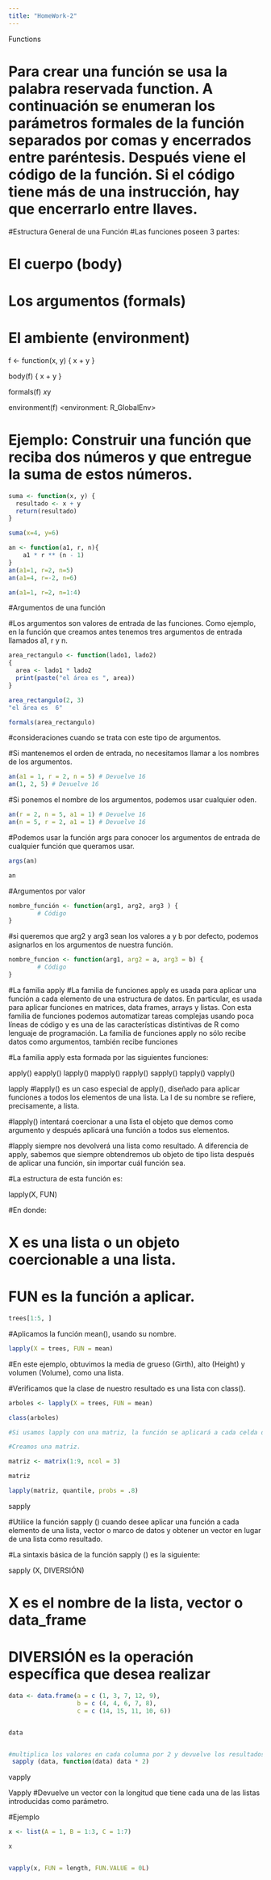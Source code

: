 ---
title: "HomeWork-2"
---
Functions

# Para crear una función se usa la palabra reservada function. A continuación se enumeran los parámetros formales de la función separados por comas y encerrados entre paréntesis. Después viene el código de la función. Si el código tiene más de una instrucción, hay que encerrarlo entre llaves.

#Estructura General de una Función
#Las funciones poseen 3 partes:

# El cuerpo (body)
# Los argumentos (formals)
# El ambiente (environment)
 
f <- function(x, y) { x + y }

body(f)
{
 x + y
}

formals(f)
$x
$y

environment(f)
<environment: R_GlobalEnv>

# Ejemplo: Construir una función que reciba dos números y que entregue la suma de estos números.

```{r}
suma <- function(x, y) {
  resultado <- x + y
  return(resultado)
}

suma(x=4, y=6)
```

```{r}
an <- function(a1, r, n){
    a1 * r ** (n - 1)
}
an(a1=1, r=2, n=5)
an(a1=4, r=-2, n=6)

an(a1=1, r=2, n=1:4)
```
#Argumentos de una función

#Los argumentos son valores de entrada de las funciones. Como ejemplo, en la función que creamos antes tenemos tres argumentos de entrada llamados a1, r y n. 

```{r}
area_rectangulo <- function(lado1, lado2) 
{
  area <- lado1 * lado2
  print(paste("el área es ", area))
}

area_rectangulo(2, 3)
"el área es  6"

formals(area_rectangulo)

```


#consideraciones cuando se trata con este tipo de argumentos.

#Si mantenemos el orden de entrada, no necesitamos llamar a los nombres de los argumentos. 

```{r}

an(a1 = 1, r = 2, n = 5) # Devuelve 16
an(1, 2, 5) # Devuelve 16
```
#Si ponemos el nombre de los argumentos, podemos usar cualquier oden.

```{r}
an(r = 2, n = 5, a1 = 1) # Devuelve 16
an(n = 5, r = 2, a1 = 1) # Devuelve 16
```
#Podemos usar la función args para conocer los argumentos de entrada de cualquier función que queramos usar.

```{r}
args(an)

an

```
#Argumentos por valor


```{r}
nombre_función <- function(arg1, arg2, arg3 ) {
        # Código
}
```

#si queremos que arg2 y arg3 sean los valores a y b por defecto, podemos asignarlos en los argumentos de nuestra función.

```{r}
nombre_funcion <- function(arg1, arg2 = a, arg3 = b) {
        # Código
}


```
#La familia apply
#La familia de funciones apply es usada para aplicar una función a cada elemento de una estructura de datos. En particular, es usada para aplicar funciones en matrices, data frames, arrays y listas. Con esta familia de funciones podemos automatizar tareas complejas usando poca líneas de código y es una de las características distintivas de R como lenguaje de programación. La familia de funciones apply no sólo recibe datos como argumentos, también recibe funciones

#La familia apply esta formada por las siguientes funciones:

apply()
eapply()
lapply()
mapply()
rapply()
sapply()
tapply()
vapply()

lapply
#lapply() es un caso especial de apply(), diseñado para aplicar funciones a todos los elementos de una lista. La l de su nombre se refiere, precisamente, a lista.

#lapply() intentará coercionar a una lista el objeto que demos como argumento y después aplicará una función a todos sus elementos.

#lapply siempre nos devolverá una lista como resultado. A diferencia de apply, sabemos que siempre obtendremos ub objeto de tipo lista después de aplicar una función, sin importar cuál función sea.

#La estructura de esta función es:

lapply(X, FUN)

#En donde:

# X es una lista o un objeto coercionable a una lista.
# FUN es la función a aplicar.


```{r}
trees[1:5, ]

```
#Aplicamos la función mean(), usando su nombre.


```{r}
lapply(X = trees, FUN = mean)
```
#En este ejemplo, obtuvimos la media de grueso (Girth), alto (Height) y volumen (Volume), como una lista.

#Verificamos que la clase de nuestro resultado es una lista con class().

```{r}
arboles <- lapply(X = trees, FUN = mean)

class(arboles)

```
```{r}
#Si usamos lapply con una matriz, la función se aplicará a cada celda de la matriz, no a cada columna.

#Creamos una matriz.

matriz <- matrix(1:9, ncol = 3)

matriz

lapply(matriz, quantile, probs = .8)

```
sapply

#Utilice la función sapply () cuando desee aplicar una función a cada elemento de una lista, vector o marco de datos y obtener un vector en lugar de una lista como resultado.

#La sintaxis básica de la función sapply () es la siguiente:

sapply (X, DIVERSIÓN)

# X es el nombre de la lista, vector o data_frame
# DIVERSIÓN es la operación específica que desea realizar

```{r}
data <- data.frame(a = c (1, 3, 7, 12, 9),
                   b = c (4, 4, 6, 7, 8),
                   c = c (14, 15, 11, 10, 6))


data


#multiplica los valores en cada columna por 2 y devuelve los resultados como una matriz
 sapply (data, function(data) data * 2)

```
vapply

Vapply
#Devuelve un vector con la longitud que tiene cada una de las listas introducidas como parámetro.

#Ejemplo

```{r}
x <- list(A = 1, B = 1:3, C = 1:7)

x


vapply(x, FUN = length, FUN.VALUE = 0L)
 
```





